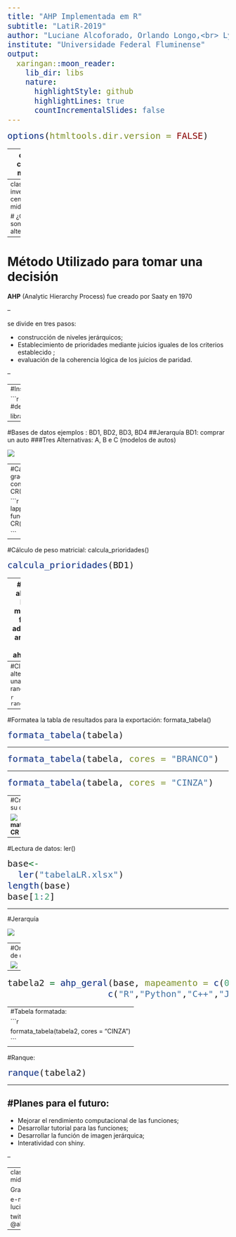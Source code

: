 ```yaml
---
title: "AHP Implementada em R"
subtitle: "LatiR-2019"
author: "Luciane Alcoforado, Orlando Longo,<br> Lyncoln Sousa, Steven Ross, <br> Alessandra Simão"
institute: "Universidade Federal Fluminense"
output:
  xaringan::moon_reader:
    lib_dir: libs
    nature:
      highlightStyle: github
      highlightLines: true
      countIncrementalSlides: false
---
```


<style type="text/css">
body, td {
   font-size: 14px;
}
code.r{
  font-size: 20px;
}
pre {
  font-size: 20px
}
.remark-slide-content {
  font-size: 28px;
  padding: 20px 80px 20px 80px;
}
.remark-code, .remark-inline-code {
  background: #000000;
}
.remark-code {
  font-size: 16px;
}

</style>

```r
options(htmltools.dir.version = FALSE)
```


---
class: center, middle

# Tomar una decisión, establecer una meta

### Comprar un automóvil
### Elige un programa
### Elige un lugar de vacaciones

---
class: inverse, center, middle

#  ¿Cuales son las alternativas?

---

# Método Utilizado para tomar una decisión

**AHP** (Analytic Hierarchy Process) fue creado por Saaty en 1970


--

se divide en tres pasos:

- construcción de niveles jerárquicos;
- Establecimiento de prioridades mediante juicios iguales de los criterios 
establecido ;
- evaluación de la coherencia lógica de los juicios de paridad.



--




---
#Instalación de paquete

```r
#install.packages("devtools")
#devtools::install_github("Lyncoln/AHP2")

library(AHP)
```


---

#Bases de datos ejemplos : BD1, BD2, BD3, BD4
##Jerarquía BD1: comprar un auto
###Tres Alternativas: A, B e C (modelos de autos)


![](figuras//carros.png)




---
#Cálculo del grado de consistencia: CR()

```r
lapply(BD1, function(x) CR(x))

```


---

#Cálculo de peso matricial: calcula_prioridades()

```r
calcula_prioridades(BD1)
```


---
#Aplique ahp a una lista de matriz con formato adecuado o archivo de Excel: ahp_geral()

```r
tabela = ahp_geral(BD1) # No tiene subcriterios

```
**ahp_geral(base, mapeamento = "PADRÃO", nomes_alternativas = "PADRÃO")**


---
#Clasifique las alternativas de una tabla ahp: ranque()

```r
ranque(tabela)
```


---
#Formatea la tabla de resultados para la exportación: formata_tabela()

```r
formata_tabela(tabela)
```



---

```r
formata_tabela(tabela, cores = "BRANCO")
```

---

```r
formata_tabela(tabela, cores = "CINZA")
```


---
#Crea matrices emparejadas y pruebe su consistencia: matrizJulgamento()

![](figuras//julgamento.png)
**matriz_julgamento(qtd_comparacoes, CR = TRUE, qtd_matrizes = 1)**
---

#Lectura de datos: ler()

```r
base<- 
  ler("tabelaLR.xlsx")
length(base)
base[1:2]
```
---

#Jerarquía

![](figuras//rplot.png)

---
#Organización de datos


![](figuras//excel.png)

---

```r

tabela2 = ahp_geral(base, mapeamento = c(0,3),
                   c("R","Python","C++","Java")); tabela
```


---
#Tabela formatada:
```r
formata_tabela(tabela2, cores = "CINZA")
```
---

#Ranque: 

```r
ranque(tabela2)
```


---

#Planes para el futuro:
--


- Mejorar el rendimiento computacional de las funciones;
- Desarrollar tutorial para las funciones;
- Desarrollar la función de imagen jerárquica;
- Interatividad con shiny.


--



---
class: center, middle

Gracias!!!

e-mail: lucianea@id.uff.br

twitter: @alcoforadouff

---
